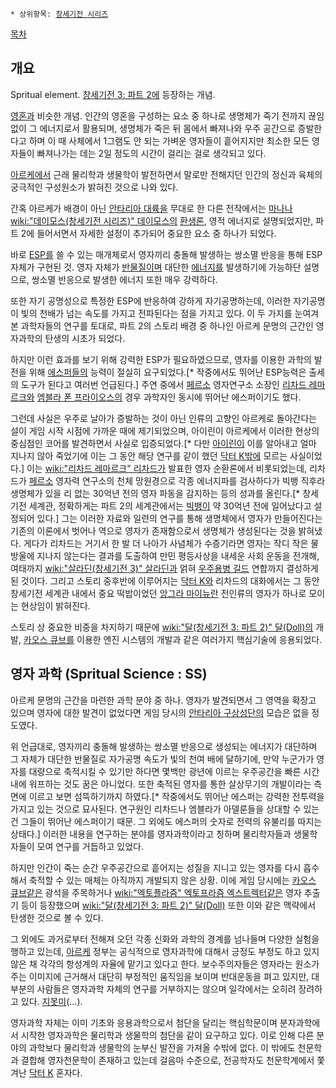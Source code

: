  * 상위항목: [[창세기전 시리즈]]

[[목차]]

== 개요 ==
Spritual element. [[창세기전 3: 파트 2]]에 등장하는 개념.

[[영혼]]과 비슷한 개념. 인간의 영혼을 구성하는 요소 중 하나로 생명체가 죽기 전까지 끊임없이 그 에너지로서 활용되며, 생명체가 죽은 뒤 몸에서 빠져나와 우주 공간으로 증발한다고 하며 이 때 사체에서 1그램도 안 되는 가벼운 영자들이 흩어지지만 최소한 모든 영자들이 빠져나가는 데는 2일 정도의 시간이 걸리는 걸로 생각되고 있다.

[[아르케]]에서 근래 물리학과 생물학이 발전하면서 말로만 전해지던 인간의 정신과 육체의 궁극적인 구성원소가 밝혀진 것으로 나와 있다.

간혹 아르케가 배경이 아닌 [[안타리아 대륙]]을 무대로 한 다른 전작에서는 [[마나]]나 [[wiki:"데이모스(창세기전 시리즈)" 데이모스]]의 [[환생]]론, 영적 에너지로 설명되었지만, 파트 2에 들어서면서 자세한 설정이 추가되어 중요한 요소 중 하나가 되었다.

바로 [[ESP]]를 쓸 수 있는 매개체로서 영자끼리 충돌해 발생하는 쌍소멸 반응을 통해 ESP 자체가 구현된 것. 영자 자체가 [[반물질]]이며 대단한 [[에너지]]를 발생하기에 가능하단 설명으로, 쌍소멸 반응으로 발생한 에너지 또한 매우 강력하다.

또한 자기 공명성으로 특정한 ESP에 반응하여 강하게 자기공명하는데, 이러한 자기공명이 빛의 천배가 넘는 속도를 가지고 전파된다는 점을 가지고 있다. 이 두 가지를 눈여겨본 과학자들의 연구를 토대로, 파트 2의 스토리 배경 중 하나인 아르케 문명의 근간인 영자과학의 탄생의 시초가 되었다.

하지만 이런 효과를 보기 위해 강력한 ESP가 필요하였으므로, 영자를 이용한 과학의 발전을 위해 [[에스퍼]]들의 능력이 절실히 요구되었다.[* 작중에서도 뛰어난 ESP능력은 출세의 도구가 된다고 여러번 언급된다.] 주연 중에서 [[페르소]] 영자연구소 소장인 [[리차드 레마르크]]와 [[엠블라 폰 프라이오스]]의 경우 과학자인 동시에 뛰어난 에스퍼이기도 했다.

그런데 사실은 우주로 날아가 증발하는 것이 아닌 인류의 고향인 아르케로 돌아간다는 설이 게임 시작 시점에 가까운 때에 제기되었으며, 아이린이 아르케에서 이러한 현상의 중심점인 코어를 발견하면서 사실로 입증되었다.[* 다만 [[아이린]]이 이를 알아내고 얼마 지나지 않아 죽었기에 이는 그 동안 해당 연구를 같이 했던 [[닥터 K]]밖에 모르는 사실이었다.] 이는 [[wiki:"리차드 레마르크" 리차드]]가 발표한 영자 순환론에서 비롯되었는데, 리차드가 [[페르소]] 영자력 연구소의 천체 망원경으로 각종 에너지파를 검사하다가 빅뱅 직후라 생명체가 있을 리 없는 30억년 전의 영자 파동을 감지하는 등의 성과를 올린다.[* 창세기전 세계관, 정확하게는 파트 2의 세계관에서는 [[빅뱅]]이 약 30억년 전에 일어났다고 설정되어 있다.] 그는 이러한 자료와 일련의 연구를 통해 생명체에서 영자가 만들어진다는 기존의 이론에서 벗어나 역으로 영자가 존재함으로서 생명체가 생성된다는 것을 밝혀냈다. 게다가 리차드는 거기서 한 발 더 나아가 사념체가 수증기라면 영자는 작디 작은 물방울에 지나지 않는다는 결과를 도출하여 만민 평등사상을 내세운 사회 운동을 전개해, 여태까지 [[wiki:"살라딘(창세기전 3)" 살라딘]]과 얽혀 [[우주용병 길드]] 연합까지 결성하게 된 것이다. 그리고 스토리 중후반에 이루어지는 [[닥터 K]]와 리차드의 대화에서는 그 동안 창세기전 세계관 내에서 중요 떡밥이었던 [[앙그라 마이뉴]]란 전인류의 영자가 하나로 모이는 현상임이 밝혀진다.

스토리 상 중요한 비중을 차지하기 때문에 [[wiki:"달(창세기전 3: 파트 2)" 달(Doll)]]의 개발, [[카오스 큐브]]를 이용한 엔진 시스템의 개발과 같은 여러가지 핵심기술에 응용되었다.

== 영자 과학 (Spritual Science : SS) ==
아르케 문명의 근간을 마련한 과학 분야 중 하나. 영자가 발견되면서 그 영역을 확장고 있으며 영자에 대한 발견이 없었다면 게임 당시의 [[안타리아 구상성단]]의 모습은 없을 정도였다.

위 언급대로, 영자끼리 충돌해 발생하는 쌍소멸 반응으로 생성되는 에너지가 대단하며 그 자체가 대단한 반물질로 자가공명 속도가 빛의 천여 배에 달하기에, 만약 누군가가 영자를 대량으로 축적시킬 수 있기만 하다면 몇백만 광년에 이르는 우주공간을 빠른 시간 내에 워프하는 것도 꿈은 아니었다. 또한 축적된 영자를 통한 살상무기의 개발이라는 측면에 이르고 보면 섬뜩하기까지 하였다.[* 작중에서도 뛰어난 에스퍼는 강력한 전투력을 가지고 있는 것으로 묘사된다. 연구원인 리차드나 엠블라가 아델룬들을 상대할 수 있는 건 그들이 뛰어난 에스퍼이기 때문. 그 외에도 에스퍼의 숫자로 전력의 유불리를 따지는 상태다.] 이러한 내용을 연구하는 분야를 영자과학이라고 칭하며 물리학자들과 생물학자들이 모여 연구를 거듭하고 있었다.

하지만 인간이 죽는 순간 우주공간으로 흩어지는 성질을 지니고 있는 영자를 다시 흡수해서 축적할 수 있는 매체는 아직까지 개발되지 않은 상황. 이에 게임 당시에는 [[카오스 큐브]]같은 광석을 주목하거나 [[wiki:"엑토플라즘" 엑토프라즘 엑스트렉터]]같은 영자 추출기 등이 등장했으며 [[wiki:"달(창세기전 3: 파트 2)" 달(Doll)]] 또한 이와 같은 맥략에서 탄생한 것으로 볼 수 있다.

그 외에도 과거로부터 전해져 오던 각종 신화와 과학의 경계를 넘나들며 다양한 실험을 행하고 있는데, [[아르케]] 정부는 공식적으로 영자과학에 대해서 긍정도 부정도 하고 있지 않은 채 각각의 항성계의 자율에 맡기고 있다고 한다. 보수주의자들은 영자라는 원소가 주는 이미지에 근거해서 대단히 부정적인 움직임을 보이며 반대운동을 펴고 있지만, 대부분의 사람들은 영자과학 자체의 연구를 거부하지는 않으며 일각에서는 오히려 장려하고 있다. [[지못미]](…).

영자과학 자체는 이미 기초와 응용과학으로서 첨단을 달리는 핵심학문이며 분자과학에서 시작한 영자과학은 물리학과 생물학의 첨단을 같이 요구하고 있다. 이로 인해 다른 분야의 과학보다 물리학과 생물학의 눈부신 발전을 가져올 수밖에 없다. 이 밖에도 천문학과 결합해 영자천문학이 존재하고 있는데 걸음마 수준으로, 전공학자도 천문학계에서 쫓겨난 [[닥터 K]] 혼자다.
